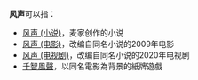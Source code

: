 '''风声'''可以指：
* [[风声_(小说)|风声 (小说)]]，麦家创作的小说
* [[风声_(电影)|风声 (电影)]]，改编自同名小说的2009年电影
* [[风声_(电视剧)|风声 (电视剧)]]，改编自同名小说的2020年电视剧
* [[千智風聲|千智風聲]]，以同名電影為背景的紙牌遊戲
{{Disambig|F|Cat=二字作品消歧义}}